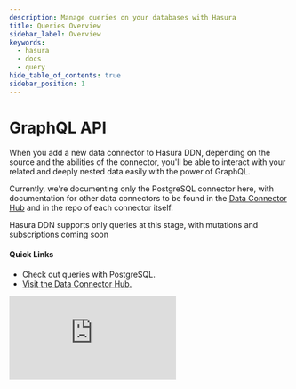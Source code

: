 ```yaml
---
description: Manage queries on your databases with Hasura
title: Queries Overview
sidebar_label: Overview
keywords:
  - hasura
  - docs
  - query
hide_table_of_contents: true
sidebar_position: 1
---
```



# <Queries /> GraphQL API

<div className="overview-header">
  <div className="overview-text">
    <p>
      When you add a new data connector to Hasura DDN, depending on the source and the abilities of the connector,
      you'll be able to interact with your related and deeply nested data easily with the power of GraphQL.
    </p>
    <p>
      Currently, we're documenting only the PostgreSQL connector here, with documentation for other data connectors
      to be found in the <a href="https://hasura.io/hub">Data Connector Hub</a> and in the repo of each connector
      itself.
    </p>
    <p>
      Hasura DDN supports only queries at this stage, with mutations and subscriptions coming soon
    </p>
    <h4>Quick Links</h4>
    <ul>
      <li>
        <VersionedLink to="/graphql-api/queries/">Check out queries with PostgreSQL.</VersionedLink>
      </li>
      <li>
        <a href={"https://hasura.io/hub"}>Visit the Data Connector Hub.</a>
      </li>
    </ul>
  </div>
  <iframe
    src="https://www.youtube.com/embed/TW7_F376D3g"
    frameBorder="0"
    allow="accelerometer; autoplay; encrypted-media; gyroscope; picture-in-picture"
    allowFullScreen
  />
</div>

## Using PostgreSQL Queries

<div className="overview-gallery">
  <VersionedLink to="/graphql-api/queries/filters/index/">
    <div className="card">
      <h3>Filter PostgreSQL query results</h3>
      <p>
        Learn how to filter query results using <code>where</code> arguments.
      </p>
    </div>
  </VersionedLink>
  <VersionedLink to="/graphql-api/queries/sort-query-results/">
    <div className="card">
      <h3>Sort PostgreSQL query results</h3>
      <p>
        Learn how to sort query results using <code>order_by</code> and <code>limit</code> arguments.
      </p>
    </div>
  </VersionedLink>
  <VersionedLink to="/graphql-api/queries/aggregation-queries/">
    <div className="card">
      <h3>Aggregate PostgreSQL query results</h3>
      <p>
        Learn how to use aggregation functions like <code>count</code>, <code>sum</code>, <code>avg</code>, and
        <code>max</code> to aggregate query results.
      </p>
    </div>
  </VersionedLink>
</div>
